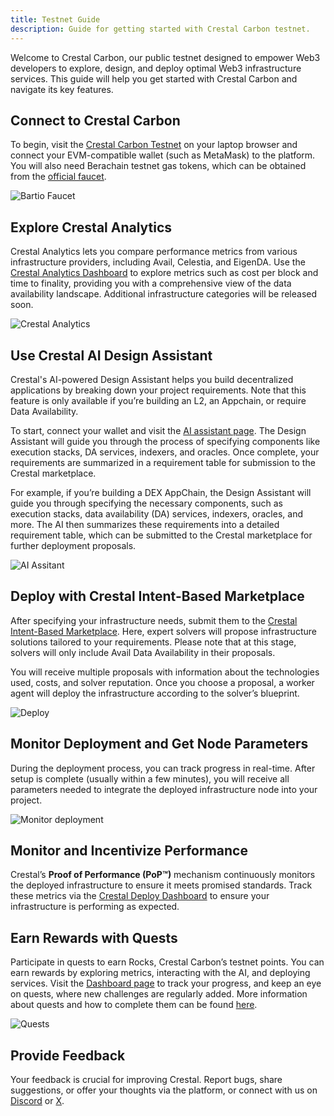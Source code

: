 ```yaml
---
title: Testnet Guide
description: Guide for getting started with Crestal Carbon testnet.
---
```


Welcome to Crestal Carbon, our public testnet designed to empower Web3 developers to explore, design, and deploy optimal Web3 infrastructure services. This guide will help you get started with Crestal Carbon and navigate its key features.

## Connect to Crestal Carbon

To begin, visit the [Crestal Carbon Testnet](https://app.testnet.crestal.xyz/) on your laptop browser and connect your EVM-compatible wallet (such as MetaMask) to the platform. You will also need Berachain testnet gas tokens, which can be obtained from the [official faucet](https://bartio.faucet.berachain.com/).

![Bartio Faucet](./images/testnet-guide/testnet1.png)

## Explore Crestal Analytics

Crestal Analytics lets you compare performance metrics from various infrastructure providers, including Avail, Celestia, and EigenDA. Use the [Crestal Analytics Dashboard](https://app.testnet.crestal.xyz/dashboard) to explore metrics such as cost per block and time to finality, providing you with a comprehensive view of the data availability landscape. Additional infrastructure categories will be released soon.

![Crestal Analytics](./images/testnet-guide/testnet2.png)

## Use Crestal AI Design Assistant

Crestal's AI-powered Design Assistant helps you build decentralized applications by breaking down your project requirements. Note that this feature is only available if you’re building an L2, an Appchain, or require Data Availability.

To start, connect your wallet and visit the [AI assistant page](https://app.testnet.crestal.xyz/assistant). The Design Assistant will guide you through the process of specifying components like execution stacks, DA services, indexers, and oracles. Once complete, your requirements are summarized in a requirement table for submission to the Crestal marketplace.

For example, if you’re building a DEX AppChain, the Design Assistant will guide you through specifying the necessary components, such as execution stacks, data availability (DA) services, indexers, oracles, and more. The AI then summarizes these requirements into a detailed requirement table, which can be submitted to the Crestal marketplace for further deployment proposals.

![AI Assitant](./images/testnet-guide/testnet3.gif)

## Deploy with Crestal Intent-Based Marketplace

After specifying your infrastructure needs, submit them to the [Crestal Intent-Based Marketplace](https://app.testnet.crestal.xyz/designs). Here, expert solvers will propose infrastructure solutions tailored to your requirements. Please note that at this stage, solvers will only include Avail Data Availability in their proposals.

You will receive multiple proposals with information about the technologies used, costs, and solver reputation. Once you choose a proposal, a worker agent will deploy the infrastructure according to the solver’s blueprint.

![Deploy](./images/testnet-guide/testnet4.gif)

## Monitor Deployment and Get Node Parameters

During the deployment process, you can track progress in real-time. After setup is complete (usually within a few minutes), you will receive all parameters needed to integrate the deployed infrastructure node into your project. 

![Monitor deployment](./images/testnet-guide/testnet5.gif)

## Monitor and Incentivize Performance

Crestal’s **Proof of Performance (PoP™)** mechanism continuously monitors the deployed infrastructure to ensure it meets promised standards. Track these metrics via the [Crestal Deploy Dashboard](https://app.testnet.crestal.xyz/deployments) to ensure your infrastructure is performing as expected.


## Earn Rewards with Quests

Participate in quests to earn Rocks, Crestal Carbon’s testnet points. You can earn rewards by exploring metrics, interacting with the AI, and deploying services. Visit the [Dashboard page](https://app.testnet.crestal.xyz/dashboard) to track your progress, and keep an eye on quests, where new challenges are regularly added. More information about quests and how to complete them can be found [here](./quests).

![Quests](./images/testnet-guide/testnet5.gif)

## Provide Feedback

Your feedback is crucial for improving Crestal. Report bugs, share suggestions, or offer your thoughts via the platform, or connect with us on [Discord](https://discord.com/invite/crestal) or [X](https://x.com/crestalnetwork).

